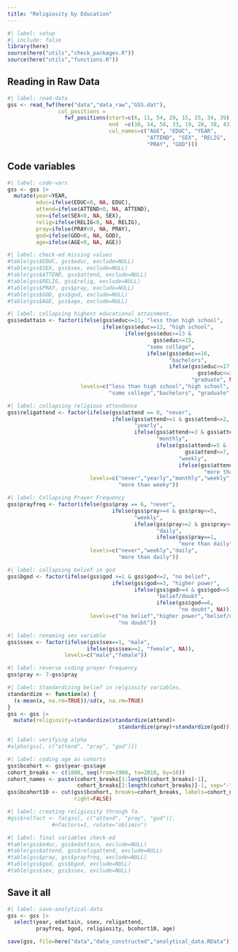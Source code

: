 ```yaml
---
title: "Religiosity by Education"
---
```


```r
#| label: setup
#| include: false
library(here)
source(here("utils","check_packages.R"))
source(here("utils","functions.R"))
```

## Reading in Raw Data

```r
#| label: read-data
gss <- read_fwf(here("data","data_raw","GSS.dat"), 
                col_positions = 
                  fwf_positions(start=c(6, 11, 54, 29, 15, 25, 34, 39),
                                end  =c(10, 14, 58, 33, 19, 28, 38, 43),
                                col_names=c("AGE", "EDUC", "YEAR",
                                            "ATTEND", "SEX", "RELIG",
                                            "PRAY", "GOD")))


```

## Code variables

```r
#| label: code-vars
gss <- gss |>
  mutate(year=YEAR,
         educ=ifelse(EDUC<0, NA, EDUC),
         attend=ifelse(ATTEND<0, NA, ATTEND),
         sex=ifelse(SEX<0, NA, SEX),
         relig=ifelse(RELIG<0, NA, RELIG),
         pray=ifelse(PRAY<0, NA, PRAY),
         god=ifelse(GOD<0, NA, GOD),
         age=ifelse(AGE<0, NA, AGE))
```

```r
#| label: check-ed missing values
#table(gss$EDUC, gss$educ, exclude=NULL)
#table(gss$SEX, gss$sex, exclude=NULL)
#table(gss$ATTEND, gss$attend, exclude=NULL)
#table(gss$RELIG, gss$relig, exclude=NULL)
#table(gss$PRAY, gss$pray, exclude=NULL)
#table(gss$GOD, gss$god, exclude=NULL)
#table(gss$AGE, gss$age, exclude=NULL)
```

```r
#| label: collapsing highest educational attainment.
gss$edattain <- factor(ifelse(gss$educ<=11, "less than high school",
                              ifelse(gss$educ==12, "high school",
                                     ifelse(gss$educ>=13 & 
                                              gss$educ<=15,
                                            "some college",
                                            ifelse(gss$educ==16,
                                                   "bachelors",
                                                   ifelse(gss$educ>=17 & 
                                                            gss$educ<=20,
                                                          "graduate", NA))))),
                       levels=c("less than high school","high school",
                                "some college","bachelors", "graduate"))
```

```r
#| label: collapsing religious attendance
gss$religattend <- factor(ifelse(gss$attend == 0, "never",
                                 ifelse(gss$attend>=1 & gss$attend<=2,
                                        "yearly",
                                        ifelse(gss$attend>=3 & gss$attend<=4,
                                               "monthly",
                                               ifelse(gss$attend>=5 &
                                                        gss$attend<=7,
                                                      "weekly",
                                                      ifelse(gss$attend==8,
                                                              "more than weeky", NA))))),
                          levels=c("never","yearly","monthly","weekly",
                                   "more than weeky"))
```

```r
#| label: Collapsing Prayer Frequency
gss$prayfreq <- factor(ifelse(gss$pray == 6, "never",
                                 ifelse(gss$pray>=4 & gss$pray<=5,
                                        "weekly",
                                        ifelse(gss$pray>=2 & gss$pray<=3,
                                               "daily",
                                               ifelse(gss$pray==1,
                                                      "more than daily", NA)))),
                          levels=c("never","weekly","daily",
                                   "more than daily"))
```

```r
#| label: collapsing belief in god
gss$bgod <- factor(ifelse(gss$god >=1 & gss$god<=2, "no belief",
                                 ifelse(gss$god==3, "higher power",
                                        ifelse(gss$god>=4 & gss$god<=5,
                                               "belief/doubt",
                                               ifelse(gss$god==6,
                                                      "no doubt", NA)))),
                          levels=c("no belief","higher power","belief/doubt",
                                   "no doubt"))
```

```r
#| label: renaming sex variable
gss$ssex <- factor(ifelse(gss$sex==1, "male",
                         ifelse(gss$sex==2, "female", NA)),
                  levels=c("male","female")) 
```

```r
#| label: reverse coding prayer frequency
gss$pray <- 7-gss$pray
```

```r
#| label: Standardizing belief in relgiosity variables.
standardize <- function(x) {
  (x-mean(x, na.rm=TRUE))/sd(x, na.rm=TRUE)
}
gss <- gss |>
  mutate(religiosity=standardize(standardize(attend)+
                                   standardize(pray)+standardize(god)))
```

```r
#| label: verifying alpha
#alpha(gss[, c("attend", "pray", "god")])
```

```r
#| label: coding age as cohorts
gss$bcohort <- gss$year-gss$age
cohort_breaks <- c(1880, seq(from=1900, to=2010, by=10))
cohort_names <- paste(cohort_breaks[1:length(cohort_breaks)-1],
                      cohort_breaks[2:length(cohort_breaks)]-1, sep="-")
gss$bcohort10 <- cut(gss$bcohort, breaks=cohort_breaks, labels=cohort_names, 
                     right=FALSE)
```

```r
#| label: creating religiosity through fa.
#gss$relfact <- fa(gss[, c("attend", "pray", "god")],
              #nfactors=1, rotate="oblimin")
```

```r
#| label: final variables check-ed
#table(gss$educ, gss$edattain, exclude=NULL)
#table(gss$attend, gss$religattend, exclude=NULL)
#table(gss$pray, gss$prayfreq, exclude=NULL)
#table(gss$god, gss$bgod, exclude=NULL)
#table(gss$sex, gss$ssex, exclude=NULL)
```

## Save it all

```r
#| label: save-analytical-data
gss <- gss |>
  select(year, edattain, ssex, religattend,
         prayfreq, bgod, religiosity, bcohort10, age)

save(gss, file=here("data","data_constructed","analytical_data.RData"))
```